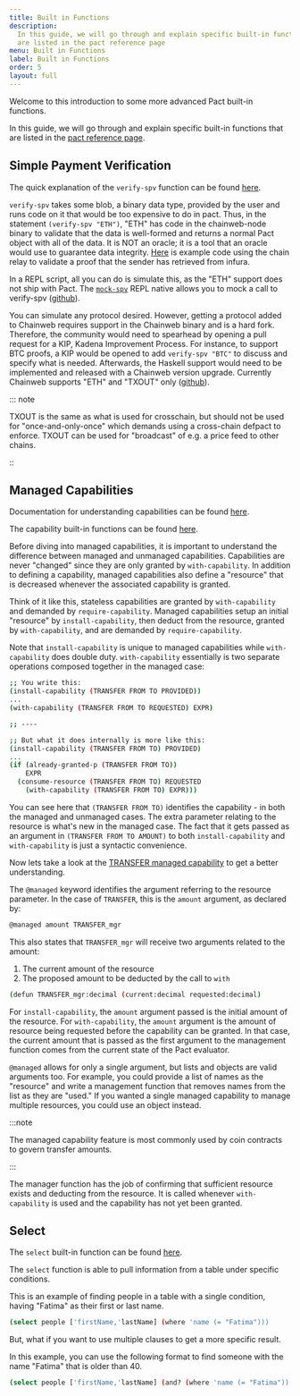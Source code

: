 ```yaml
---
title: Built in Functions
description:
  In this guide, we will go through and explain specific built-in functions that
  are listed in the pact reference page
menu: Built in Functions
label: Built in Functions
order: 5
layout: full
---
```


Welcome to this introduction to some more advanced Pact built-in functions.

In this guide, we will go through and explain specific built-in functions that
are listed in the
[pact reference page](https://pact-language.readthedocs.io/en/stable/pact-functions.html#built-in-functions).

## Simple Payment Verification

The quick explanation of the `verify-spv` function can be found
[here](https://pact-language.readthedocs.io/en/stable/pact-functions.html?highlight=verify-spv#spv-1).

`verify-spv` takes some blob, a binary data type, provided by the user and runs
code on it that would be too expensive to do in pact. Thus, in the statement
`(verify-spv "ETH")`, "ETH" has code in the chainweb-node binary to validate
that the data is well-formed and returns a normal Pact object with all of the
data. It is NOT an oracle; it is a tool that an oracle would use to guarantee
data integrity.
[Here](https://github.com/kadena-io/kadenaswap/blob/master/pact/relay/kerc/kERC.pact#L210-L245)
is example code using the chain relay to validate a proof that the sender has
retrieved from infura.

In a REPL script, all you can do is simulate this, as the "ETH" support does not
ship with Pact. The
[`mock-spv`](https://pact-language.readthedocs.io/en/stable/pact-functions.html#mock-spv)
REPL native allows you to mock a call to verify-spv
([github](https://github.com/kadena-io/kadenaswap/blob/master/pact/relay/kerc/kERC.repl#L44-L81)).

You can simulate any protocol desired. However, getting a protocol added to
Chainweb requires support in the Chainweb binary and is a hard fork. Therefore,
the community would need to spearhead by opening a pull request for a KIP,
Kadena Improvement Process. For instance, to support BTC proofs, a KIP would be
opened to add `verify-spv "BTC"` to discuss and specify what is needed.
Afterwards, the Haskell support would need to be implemented and released with a
Chainweb version upgrade. Currently Chainweb supports "ETH" and "TXOUT" only
([github](https://github.com/kadena-io/chainweb-node/blob/f0b47973f1653878d7a51b73b4422f980b67dd84/src/Chainweb/Pact/SPV.hs#L120-L152)).

::: note

TXOUT is the same as what is used for crosschain, but should not be used for
"once-and-only-once" which demands using a cross-chain defpact to enforce. TXOUT
can be used for "broadcast" of e.g. a price feed to other chains.

::

## Managed Capabilities

Documentation for understanding capabilities can be found
[here](https://pact-language.readthedocs.io/en/latest/pact-reference.html#capabilities).

The capability built-in functions can be found
[here](https://pact-language.readthedocs.io/en/latest/pact-functions.html#capabilities-1).

Before diving into managed capabilities, it is important to understand the
difference between managed and unmanaged capabilities. Capabilities are never
"changed" since they are only granted by `with-capability`. In addition to
defining a capability, managed capabilities also define a "resource" that is
decreased whenever the associated capability is granted.

Think of it like this, stateless capabilities are granted by `with-capability`
and demanded by `require-capability`. Managed capabilities setup an initial
"resource" by `install-capability`, then deduct from the resource, granted by
`with-capability`, and are demanded by `require-capability`.

Note that `install-capability` is unique to managed capabilities while
`with-capability` does double duty. `with-capability` essentially is two
separate operations composed together in the managed case:

```bash title=" "
;; You write this:
(install-capability (TRANSFER FROM TO PROVIDED))
...
(with-capability (TRANSFER FROM TO REQUESTED) EXPR)

;; ----

;; But what it does internally is more like this:
(install-capability (TRANSFER FROM TO) PROVIDED)
...
(if (already-granted-p (TRANSFER FROM TO))
    EXPR
  (consume-resource (TRANSFER FROM TO) REQUESTED
    (with-capability (TRANSFER FROM TO) EXPR)))
```

You can see here that `(TRANSFER FROM TO)` identifies the capability - in both
the managed and unmanaged cases. The extra parameter relating to the resource is
what's new in the managed case. The fact that it gets passed as an argument in
`(TRANSFER FROM TO AMOUNT)` to both `install-capability` and `with-capability`
is just a syntactic convenience.

Now lets take a look at the
[TRANSFER managed capability](https://pact-language.readthedocs.io/en/latest/pact-reference.html#the-transfer-managed-capability)
to get a better understanding.

The `@managed` keyword identifies the argument referring to the resource
parameter. In the case of `TRANSFER`, this is the `amount` argument, as declared
by:

```bash title=" "
@managed amount TRANSFER_mgr
```

This also states that `TRANSFER_mgr` will receive two arguments related to the
amount:

1. The current amount of the resource
2. The proposed amount to be deducted by the call to `with`

```bash title=" "
(defun TRANSFER_mgr:decimal (current:decimal requested:decimal)
```

For `install-capability`, the `amount` argument passed is the initial amount of
the resource. For `with-capability`, the `amount` argument is the amount of
resource being requested before the capability can be granted. In that case, the
current amount that is passed as the first argument to the management function
comes from the current state of the Pact evaluator.

`@managed` allows for only a single argument, but lists and objects are valid
arguments too. For example, you could provide a list of names as the "resource"
and write a management function that removes names from the list as they are
"used." If you wanted a single managed capability to manage multiple resources,
you could use an object instead.

:::note

The managed capability feature is most commonly used by coin contracts to govern
transfer amounts.

:::

The manager function has the job of confirming that sufficient resource exists
and deducting from the resource. It is called whenever `with-capability` is used
and the capability has not yet been granted.

## Select

The `select` built-in function can be found
[here](https://pact-language.readthedocs.io/en/stable/pact-functions.html?highlight=select#select).

The `select` function is able to pull information from a table under specific
conditions.

This is an example of finding people in a table with a single condition, having
"Fatima" as their first or last name.

```bash title=" "
(select people ['firstName,'lastName] (where 'name (= "Fatima")))
```

But, what if you want to use multiple clauses to get a more specific result.

In this example, you can use the following format to find someone with the name
"Fatima" that is older than 40.

```bash title=" "
(select people ['firstName,'lastName] (and? (where 'name (= "Fatima")) (where 'age (> 40))))
```
